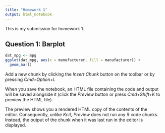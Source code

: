 ```yaml
---
title: "Homework 1"
output: html_notebook
---
```


This is my submission for homework 1.

## Question 1: Barplot

```r

dat_mpg <- mpg
ggplot(dat_mpg, aes(x = manufacturer, fill = manufacturer)) + 
  geom_bar()

```

Add a new chunk by clicking the *Insert Chunk* button on the toolbar or by pressing *Cmd+Option+I*.

When you save the notebook, an HTML file containing the code and output will be saved alongside it (click the *Preview* button or press *Cmd+Shift+K* to preview the HTML file). 

The preview shows you a rendered HTML copy of the contents of the editor. Consequently, unlike *Knit*, *Preview* does not run any R code chunks. Instead, the output of the chunk when it was last run in the editor is displayed.

